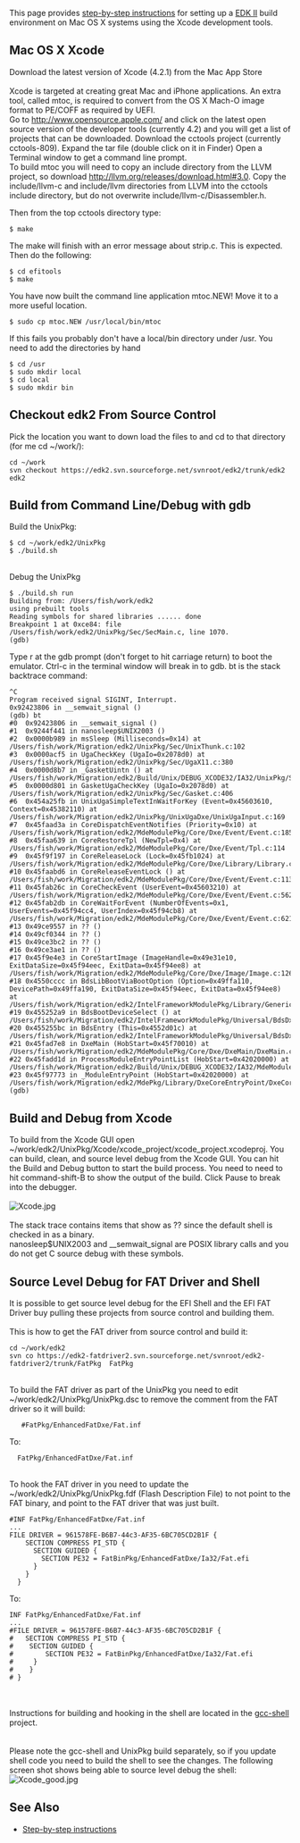 This page provides [[step-by-step instructions]] for setting up a [http://tianocore.github.io/edk2/ EDK II] build environment on Mac OS X systems using the Xcode development tools.

== Mac OS X Xcode ==
Download the latest version of Xcode (4.2.1) from the Mac App Store<br>
<br>
Xcode is targeted at creating great Mac and iPhone applications. An extra tool, called mtoc, is required to convert from the OS X Mach-O image format to PE/COFF as required by UEFI.<br>
Go to http://www.opensource.apple.com/ and click on the latest open source version of the developer tools (currently 4.2) and you will get a list of projects that can be downloaded. Download the cctools project (currently cctools-809). 
Expand the tar file (double click on it in Finder)
Open a Terminal window to get a command line prompt.
<br>
To build mtoc you will need to copy an include directory from the LLVM project, so download http://llvm.org/releases/download.html#3.0.  Copy the include/llvm-c and include/llvm directories from LLVM into the cctools include directory, but do not overwrite include/llvm-c/Disassembler.h.

Then from the top cctools directory type:
<pre>
$ make
</pre>

The make will finish with an error message about strip.c. This is expected. Then do the following:
<pre>
$ cd efitools
$ make
</pre>

You have now built the command line application mtoc.NEW! Move it to a more useful location. 
<pre>
$ sudo cp mtoc.NEW /usr/local/bin/mtoc
</pre>

If this fails you probably don't have a local/bin directory under /usr. You need to add the directories by hand 
<pre>
$ cd /usr
$ sudo mkdir local
$ cd local
$ sudo mkdir bin 
</pre>

== Checkout edk2  From Source Control ==
Pick the location you want to down load the files to and cd to that directory (for me cd ~/work/):
<pre>
cd ~/work
svn checkout https://edk2.svn.sourceforge.net/svnroot/edk2/trunk/edk2 edk2
</pre>

== Build from Command Line/Debug with gdb ==
Build the UnixPkg:<br>
<pre>
$ cd ~/work/edk2/UnixPkg
$ ./build.sh
</pre>
<br>
Debug the UnixPkg<br>
<pre>
$ ./build.sh run
Building from: /Users/fish/work/edk2
using prebuilt tools
Reading symbols for shared libraries ...... done
Breakpoint 1 at 0xce84: file /Users/fish/work/edk2/UnixPkg/Sec/SecMain.c, line 1070.
(gdb) 
</pre>
Type r at the gdb prompt (don't forget to hit carriage return) to boot the emulator. Ctrl-c in the terminal window will break in to gdb. bt is the stack backtrace command:
<pre>
^C
Program received signal SIGINT, Interrupt.
0x92423806 in __semwait_signal ()
(gdb) bt
#0  0x92423806 in __semwait_signal ()
#1  0x9244f441 in nanosleep$UNIX2003 ()
#2  0x0000b989 in msSleep (Milliseconds=0x14) at /Users/fish/work/Migration/edk2/UnixPkg/Sec/UnixThunk.c:102
#3  0x0000acf5 in UgaCheckKey (UgaIo=0x2078d0) at /Users/fish/work/Migration/edk2/UnixPkg/Sec/UgaX11.c:380
#4  0x0000d8b7 in _GasketUintn () at /Users/fish/work/Migration/edk2/Build/Unix/DEBUG_XCODE32/IA32/UnixPkg/Sec/SecMain/OUTPUT/Ia32/Gasket.iii:63
#5  0x0000d801 in GasketUgaCheckKey (UgaIo=0x2078d0) at /Users/fish/work/Migration/edk2/UnixPkg/Sec/Gasket.c:406
#6  0x454a25fb in UnixUgaSimpleTextInWaitForKey (Event=0x45603610, Context=0x45382110) at /Users/fish/work/Migration/edk2/UnixPkg/UnixUgaDxe/UnixUgaInput.c:169
#7  0x45faad3a in CoreDispatchEventNotifies (Priority=0x10) at /Users/fish/work/Migration/edk2/MdeModulePkg/Core/Dxe/Event/Event.c:185
#8  0x45faa639 in CoreRestoreTpl (NewTpl=0x4) at /Users/fish/work/Migration/edk2/MdeModulePkg/Core/Dxe/Event/Tpl.c:114
#9  0x45f9f197 in CoreReleaseLock (Lock=0x45fb1024) at /Users/fish/work/Migration/edk2/MdeModulePkg/Core/Dxe/Library/Library.c:102
#10 0x45faabd6 in CoreReleaseEventLock () at /Users/fish/work/Migration/edk2/MdeModulePkg/Core/Dxe/Event/Event.c:113
#11 0x45fab26c in CoreCheckEvent (UserEvent=0x45603210) at /Users/fish/work/Migration/edk2/MdeModulePkg/Core/Dxe/Event/Event.c:562
#12 0x45fab2db in CoreWaitForEvent (NumberOfEvents=0x1, UserEvents=0x45f94cc4, UserIndex=0x45f94cb8) at /Users/fish/work/Migration/edk2/MdeModulePkg/Core/Dxe/Event/Event.c:621
#13 0x49ce9557 in ?? ()
#14 0x49cf0344 in ?? ()
#15 0x49ce3bc2 in ?? ()
#16 0x49ce3ae1 in ?? ()
#17 0x45f9e4e3 in CoreStartImage (ImageHandle=0x49e31e10, ExitDataSize=0x45f94eec, ExitData=0x45f94ee8) at /Users/fish/work/Migration/edk2/MdeModulePkg/Core/Dxe/Image/Image.c:1260
#18 0x4550cccc in BdsLibBootViaBootOption (Option=0x49ffa110, DevicePath=0x49ffa190, ExitDataSize=0x45f94eec, ExitData=0x45f94ee8) at /Users/fish/work/Migration/edk2/IntelFrameworkModulePkg/Library/GenericBdsLib/BdsBoot.c:382
#19 0x455252a9 in BdsBootDeviceSelect () at /Users/fish/work/Migration/edk2/IntelFrameworkModulePkg/Universal/BdsDxe/BdsEntry.c:214
#20 0x455255bc in BdsEntry (This=0x4552d01c) at /Users/fish/work/Migration/edk2/IntelFrameworkModulePkg/Universal/BdsDxe/BdsEntry.c:356
#21 0x45fad7e8 in DxeMain (HobStart=0x45f70010) at /Users/fish/work/Migration/edk2/MdeModulePkg/Core/Dxe/DxeMain/DxeMain.c:425
#22 0x45fadd1d in ProcessModuleEntryPointList (HobStart=0x42020000) at /Users/fish/work/Migration/edk2/Build/Unix/DEBUG_XCODE32/IA32/MdeModulePkg/Core/Dxe/DxeMain/DEBUG/AutoGen.c:287
#23 0x45f97773 in _ModuleEntryPoint (HobStart=0x42020000) at /Users/fish/work/Migration/edk2/MdePkg/Library/DxeCoreEntryPoint/DxeCoreEntryPoint.c:54
(gdb) 
</pre>

== Build and Debug from Xcode ==
To build from the Xcode GUI open ~/work/edk2/UnixPkg/Xcode/xcode_project/xcode_project.xcodeproj. You can build, clean, and source level debug   from the Xcode GUI. You can hit the Build and Debug button to start the build process. You need to need to hit command-shift-B to show the output of the build. Click Pause to break into the debugger.<br><br>
[[File:Xcode.jpg]]
<br><br>
The stack trace contains items that show as ?? since the default shell is checked in as a binary. <br>
nanosleep$UNIX2003 and __semwait_signal are POSIX library calls and you do not get C source debug with these symbols.<br>

== Source Level Debug for FAT Driver and Shell ==
It is possible to get source level debug for the EFI Shell and the EFI FAT Driver buy pulling these projects from source control and building them.<br><br>
This is how to get the FAT driver from source control and build it:
<pre>
cd ~/work/edk2
svn co https://edk2-fatdriver2.svn.sourceforge.net/svnroot/edk2-fatdriver2/trunk/FatPkg  FatPkg 
</pre>
<br>

To build the FAT driver as part of the UnixPkg you need to edit ~/work/edk2/UnixPkg/UnixPkg.dsc to remove the comment from the FAT driver so it will build:
 <pre>   #FatPkg/EnhancedFatDxe/Fat.inf</pre>
To:
  <pre>  FatPkg/EnhancedFatDxe/Fat.inf</pre>
<br> To hook the FAT driver in you need to update the ~/work/edk2/UnixPkg/UnixPkg.fdf (Flash Description File) to not point to the FAT binary, and point to the FAT driver that was just built. <br>
 <pre>#INF FatPkg/EnhancedFatDxe/Fat.inf
...
FILE DRIVER = 961578FE-B6B7-44c3-AF35-6BC705CD2B1F {
    SECTION COMPRESS PI_STD {
      SECTION GUIDED {
        SECTION PE32 = FatBinPkg/EnhancedFatDxe/Ia32/Fat.efi
      }
    }
  }
</pre>
To:
<pre>INF FatPkg/EnhancedFatDxe/Fat.inf
...
#FILE DRIVER = 961578FE-B6B7-44c3-AF35-6BC705CD2B1F {
#   SECTION COMPRESS PI_STD {
#    SECTION GUIDED {
#        SECTION PE32 = FatBinPkg/EnhancedFatDxe/Ia32/Fat.efi
#     }
#    }
# }
</pre>
<br><br>Instructions for building and hooking in the shell are located in the [https://sourceforge.net/apps/mediawiki/tianocore/index.php?title=Gcc-shell gcc-shell] project. <br><br>
<br>Please note the gcc-shell and UnixPkg build separately, so if you update shell code you need to build the shell to see the changes. The following screen shot shows being able to source level debug the shell:<br>
[[File:Xcode_good.jpg]]

==See Also==
* [[Step-by-step instructions]]

<!-- [[Category:EDKII]] -->